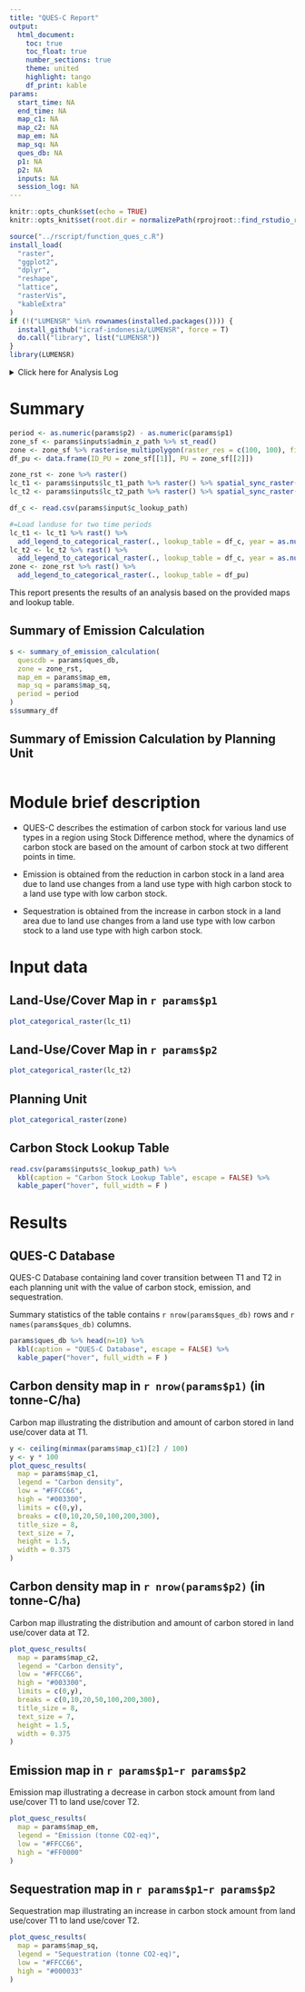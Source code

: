 ```yaml
---
title: "QUES-C Report"
output: 
  html_document:
    toc: true
    toc_float: true
    number_sections: true
    theme: united
    highlight: tango
    df_print: kable
params:
  start_time: NA
  end_time: NA
  map_c1: NA
  map_c2: NA
  map_em: NA
  map_sq: NA
  ques_db: NA
  p1: NA
  p2: NA
  inputs: NA
  session_log: NA  
---
```


```r
knitr::opts_chunk$set(echo = TRUE)
knitr::opts_knit$set(root.dir = normalizePath(rprojroot::find_rstudio_root_file()))
```

```r
source("../rscript/function_ques_c.R")
install_load(
  "raster",
  "ggplot2",
  "dplyr",
  "reshape",
  "lattice",
  "rasterVis",
  "kableExtra"
)
if (!("LUMENSR" %in% rownames(installed.packages()))) {
  install_github("icraf-indonesia/LUMENSR", force = T)
  do.call("library", list("LUMENSR"))
}
library(LUMENSR)
```

<details><summary>Click here for Analysis Log</summary>

```r
analysis_log <- tribble(
  ~Category,                      ~Details,
  "Analysis Start",               params$start_time,
  "Analysis End",                 params$end_time,
  "Input Data and Parameters",    "",
  "1. Landcover map at T1",       params$inputs$lc_t1_path,
  "2. Landcover map at T2",       params$inputs$lc_t2_path,
  "3. Planning unit",             params$inputs$admin_z_path,
  "4. Year of T1",                params$p1,
  "5. Year of T2",                params$p2,
  "6. Carbon stock lookup table", params$input$c_lookup_path,
  "Output Workspace",             params$input$output_dir,
  "1. Carbon Map at T1",          paste0(params$input$output_dir, "/carbon_map_t1.tif"),
  "2. Carbon Map at T2",          paste0(params$input$output_dir, "/carbon_map_t2.tif"),
  "3. Emission Map",              paste0(params$input$output_dir, "/emission_map.tif"),
  "4. Sequestration Map",         paste0(params$input$output_dir, "/sequestration_map.tif"),
  "5. QUES-C Database",           paste0(params$input$output_dir, "/quesc_database.csv"),
  "Session Summary",              "",
) %>% rbind(params$session_log)

analysis_log %>% kbl(caption = "Analysis Log", escape = FALSE) %>%
  kable_paper("hover", full_width = F )
```

</details>

# Summary

```r
period <- as.numeric(params$p2) - as.numeric(params$p1)
zone_sf <- params$inputs$admin_z_path %>% st_read()
zone <- zone_sf %>% rasterise_multipolygon(raster_res = c(100, 100), field = "IDS")
df_pu <- data.frame(ID_PU = zone_sf[[1]], PU = zone_sf[[2]])

zone_rst <- zone %>% raster()
lc_t1 <- params$inputs$lc_t1_path %>% raster() %>% spatial_sync_raster(zone_rst)
lc_t2 <- params$inputs$lc_t2_path %>% raster() %>% spatial_sync_raster(zone_rst)

df_c <- read.csv(params$input$c_lookup_path)

#=Load landuse for two time periods
lc_t1 <- lc_t1 %>% rast() %>%
  add_legend_to_categorical_raster(., lookup_table = df_c, year = as.numeric(params$p1))
lc_t2 <- lc_t2 %>% rast() %>%
  add_legend_to_categorical_raster(., lookup_table = df_c, year = as.numeric(params$p2))
zone <- zone_rst %>% rast() %>%
  add_legend_to_categorical_raster(., lookup_table = df_pu)
```

This report presents the results of an analysis based on the provided maps and lookup table.

## Summary of Emission Calculation

```r
s <- summary_of_emission_calculation(
  quescdb = params$ques_db,
  zone = zone_rst, 
  map_em = params$map_em, 
  map_sq = params$map_sq, 
  period = period
)
s$summary_df
```


## Summary of Emission Calculation by Planning Unit

```r

```


# Module brief description

- QUES-C describes the estimation of carbon stock for various land use types in a region using Stock Difference method, where the dynamics of carbon stock are based on the amount of carbon stock at two different points in time.

- Emission is obtained from the reduction in carbon stock in a land area due to land use changes from a land use type with high carbon stock to a land use type with low carbon stock.

- Sequestration is obtained from the increase in carbon stock in a land area due to land use changes from a land use type with low carbon stock to a land use type with high carbon stock.

# Input data {.tabset}

## Land-Use/Cover Map in `r params$p1`

```r
plot_categorical_raster(lc_t1)
```

## Land-Use/Cover Map in `r params$p2`

```r
plot_categorical_raster(lc_t2)
```

## Planning Unit

```r
plot_categorical_raster(zone)
```

## Carbon Stock Lookup Table

```r
read.csv(params$inputs$c_lookup_path) %>% 
  kbl(caption = "Carbon Stock Lookup Table", escape = FALSE) %>%
  kable_paper("hover", full_width = F )
```

# Results

## QUES-C Database

QUES-C Database containing land cover transition between T1 and T2 in each planning unit with the value of carbon stock, emission, and sequestration.

Summary statistics of the table contains `r nrow(params$ques_db)` rows and `r names(params$ques_db)` columns.

```r
params$ques_db %>% head(n=10) %>%
  kbl(caption = "QUES-C Database", escape = FALSE) %>%
  kable_paper("hover", full_width = F )
```

## Carbon density map in `r nrow(params$p1)` (in tonne-C/ha)

Carbon map illustrating the distribution and amount of carbon stored in land use/cover data at T1.

```r
y <- ceiling(minmax(params$map_c1)[2] / 100)
y <- y * 100
plot_quesc_results(
  map = params$map_c1, 
  legend = "Carbon density", 
  low = "#FFCC66", 
  high = "#003300", 
  limits = c(0,y), 
  breaks = c(0,10,20,50,100,200,300), 
  title_size = 8, 
  text_size = 7, 
  height = 1.5, 
  width = 0.375
)
```

## Carbon density map in `r nrow(params$p2)` (in tonne-C/ha)

Carbon map illustrating the distribution and amount of carbon stored in land use/cover data at T2.

```r
plot_quesc_results(
  map = params$map_c2, 
  legend = "Carbon density", 
  low = "#FFCC66", 
  high = "#003300", 
  limits = c(0,y), 
  breaks = c(0,10,20,50,100,200,300), 
  title_size = 8, 
  text_size = 7, 
  height = 1.5, 
  width = 0.375
)
```

## Emission map in `r params$p1`-`r params$p2`

Emission map illustrating a decrease in carbon stock amount from land use/cover T1 to land use/cover T2.

```r
plot_quesc_results(
  map = params$map_em, 
  legend = "Emission (tonne CO2-eq)", 
  low = "#FFCC66", 
  high = "#FF0000"
)
```

## Sequestration map in `r params$p1`-`r params$p2`

Sequestration map illustrating an increase in carbon stock amount from land use/cover T1 to land use/cover T2.

```r
plot_quesc_results(
  map = params$map_sq, 
  legend = "Sequestration (tonne CO2-eq)", 
  low = "#FFCC66", 
  high = "#000033"
)
```


